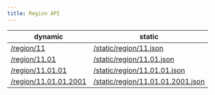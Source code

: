 ```yaml
---
title: Region API
---
```



<APISupportedBadges />

| dynamic                                                                             | static                                                                                                       |
| ----------------------------------------------------------------------------------- | ------------------------------------------------------------------------------------------------------------ |
| [/region/11](https://regions-of-indonesia.deno.dev/region/11)                       | [/static/region/11.json](https://regions-of-indonesia.github.io/static/region/11.json)                       |
| [/region/11.01](https://regions-of-indonesia.deno.dev/region/11.01)                 | [/static/region/11.01.json](https://regions-of-indonesia.github.io/static/region/11.01.json)                 |
| [/region/11.01.01](https://regions-of-indonesia.deno.dev/region/11.01.01)           | [/static/region/11.01.01.json](https://regions-of-indonesia.github.io/static/region/11.01.01.json)           |
| [/region/11.01.01.2001](https://regions-of-indonesia.deno.dev/region/11.01.01.2001) | [/static/region/11.01.01.2001.json](https://regions-of-indonesia.github.io/static/region/11.01.01.2001.json) |
